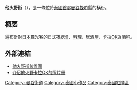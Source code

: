 {{Expand|time=2013-03-28T07:11:40+00:00 }}
'''他火野街'''（{{thai|t=ถนน ธนิยะ|phon=T̄hnn ṭhniya|r=Thanon Thaniya}}），是一條位於[[泰國|泰國]][[首都|首都]][[曼谷|曼谷]][[挽叻縣|挽叻縣]]的橫街。

== 概要 ==
遍布針對[[日本|日本]]觀光客的日式[[夜總會|夜總會]]、[[料理|料理]]、[[居酒屋|居酒屋]]、[[卡拉OK|卡拉OK]]及[[酒吧|酒吧]]。
==外部連結==
{{portal box|泰國|公路}}
{{Commonscat}}
* [https://www.google.com/maps/d/u/0/viewer?mid=17S0dGBdDDPki0Fyb4es1NbgrV74&ll=13.733016915147209%2C100.55958599999997&z=15 他火野街位置圖]
* [http://orenomachibkk.com/karaoke/index.html 介紹他火野卡拉OK的照片冊]{{Wayback|url=http://orenomachibkk.com/karaoke/index.html |date=20200925230155 }}


{{DEFAULTSORT:Soi Thaniya}}
[[Category:_曼谷街道|Category: 曼谷街道]]
[[Category:_泰國小作品|Category: 泰國小作品]]
[[Category:泰國紅燈區|Category:泰國紅燈區]]